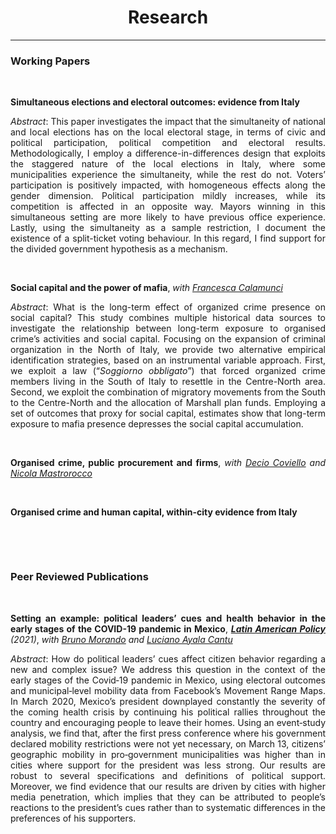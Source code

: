 <div align="center">
# Research 
<div>


****

<div align="justify">

### Working Papers

<br />


**Simultaneous elections and electoral outcomes: evidence from Italy**

*Abstract*: This paper investigates the impact that the simultaneity of national and local elections has on the local electoral stage, in terms of civic and political participation, political competition and electoral results. Methodologically, I employ a difference-in-differences design that exploits the staggered nature of the local elections in Italy, where some municipalities experience the simultaneity, while the rest do not. Voters' participation is positively impacted, with homogeneous effects along the gender dimension. Political participation mildly increases, while its competition is affected in an opposite way. Mayors winning in this simultaneous setting are more likely to have previous office experience. Lastly, using the simultaneity as a sample restriction, I document the existence of a split-ticket voting behaviour. In this regard, I find support for the divided government hypothesis as a mechanism.

<br />


**Social capital and the power of mafia**, *with* <a href="https://sites.google.com/view/francescacalamunci/home?authuser=0" target="_blank">*Francesca Calamunci*</a>

*Abstract*: What is the long-term effect of organized crime presence on social capital? This study combines multiple historical data sources to investigate the relationship between long-term exposure to organised crime’s activities and social capital.
Focusing on the expansion of criminal organization in the North of Italy, we provide two alternative empirical identification strategies, based on an instrumental variable approach. First, we exploit a law ("*Soggiorno obbligato*") that forced organized crime members living in the South of Italy to resettle in the Centre-North area. Second, we exploit the combination of migratory movements from the South to the Centre-North and the allocation of Marshall plan funds. Employing a set of outcomes that proxy for social capital, estimates show that long-term exposure to mafia presence depresses the social capital accumulation.

<br />

**Organised crime, public procurement and firms**, *with* <a href="https://tintin.hec.ca/pages/decio.coviello/home.html" target="_blank">*Decio Coviello*</a> *and* <a href="https://nicolamastrorocco.com/" target="_blank">*Nicola Mastrorocco*</a>

<br />

**Organised crime and human capital, within-city evidence from Italy** 

<br />


<br />


### Peer Reviewed Publications

<br />


**Setting an example: political leaders’ cues and health behavior in the early stages of the COVID-19 pandemic in Mexico**, <a href="https://onlinelibrary.wiley.com/doi/10.1111/lamp.12223" target="_blank">*__Latin American Policy__*</a> *(2021)*, *with* <a href="https://sites.google.com/view/brunomorando/home" target="_blank">*Bruno Morando*</a> *and* <a href="https://www.udlap.mx/ofertaacademica/profesores.aspx?cveCarrera=LEC&profesor=0024068&extracto=1" target="_blank">*Luciano Ayala Cantu*</a>




*Abstract*: How do political leaders’ cues affect citizen behavior regarding a new and complex issue? We address this question in the context of the early stages of the Covid‐19 pandemic in Mexico, using electoral outcomes and municipal‐level mobility data from Facebook's Movement Range Maps. In March 2020, Mexico's president downplayed constantly the severity of the coming health crisis by continuing his political rallies throughout the country and encouraging people to leave their homes. Using an event‐study analysis, we find that, after the first press conference where his government declared mobility restrictions were not yet necessary, on March 13, citizens’ geographic mobility in pro‐government municipalities was higher than in cities where support for the president was less strong. Our results are robust to several specifications and definitions of political support. Moreover, we find evidence that our results are driven by cities with higher media penetration, which implies that they can be attributed to people's reactions to the president's cues rather than to systematic differences in the preferences of his supporters.